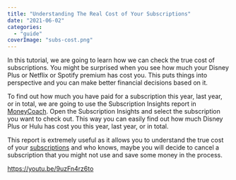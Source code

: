 ```yaml
---
title: "Understanding The Real Cost of Your Subscriptions"
date: "2021-06-02"
categories: 
  - "guide"
coverImage: "subs-cost.png"
---
```


In this tutorial, we are going to learn how we can check the true cost of subscriptions. You might be surprised when you see how much your Disney Plus or Netflix or Spotify premium has cost you. This puts things into perspective and you can make better financial decisions based on it.

To find out how much you have paid for a subscription this year, last year, or in total, we are going to use the Subscription Insights report in [MoneyCoach](https://apps.apple.com/app/apple-store/id989642198). Open the Subscription Insights and select the subscription you want to check out. This way you can easily find out how much Disney Plus or Hulu has cost you this year, last year, or in total.

This report is extremely useful as it allows you to understand the true cost of your [subscriptions](https://moneycoach.ai/how-to-add-a-repeating-transaction-transfer/) and who knows, maybe you will decide to cancel a subscription that you might not use and save some money in the process.

https://youtu.be/9uzFn4rz6to

